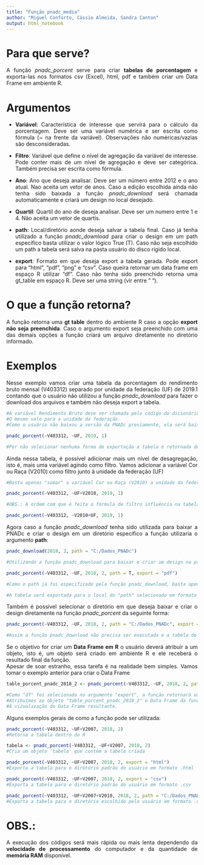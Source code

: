 ```yaml
---
title: "Função pnadc_media"
author: "Miguel Conforto, Cássio Almeida, Sandra Canton"
output: html_notebook
---
```


# Para que serve?
<div style="text-align: justify">
A função _pnadc_porcent_ serve para criar **tabelas de porcentagem** e exporta-las nos formatos csv (Excel), html, pdf e também criar um Data Frame em ambiente R.

# Argumentos
<div style="text-align: justify">
* **Variável**:
Característica de interesse que servirá para o cálculo da porcentagem. Deve ser uma variável numérica e ser escrita como fórmula (~ na frente da variável). Observações não numéricas/vazias são desconsideradas.

* **Filtro**:
Variável que define o nível de agregação da variável de interesse. Pode conter mais de um nível de agregação e deve ser categórica. Também precisa ser escrita como fórmula.

* **Ano**:
Ano que deseja analisar. Deve ser um número entre 2012 e o ano atual. Nao aceita um vetor de anos. Caso a edição escolhida ainda não tenha sido baixada a função _pnadc_download_ será chamada automaticamente e criará um design no local desejado.

* **Quartil**:
Quartil do ano de deseja analisar. Deve ser um numero entre 1 e 4. Não aceita um vetor de quartis.

* **path**:
Local/diretório aonde deseja salvar a tabela final. Caso já tenha utilizado a função _pnadc_download_ para criar o design em um path específico basta utilizar o valor lógico True (T). Caso não seja escolhido um path a tabela será salva na pasta usuário do disco rígido local.

* **export**:
Formato em que deseja export a tabela gerada. Pode export para "html", "pdf", "png" e "csv". Caso queira retornar um data frame em espaço R utilizar "df". Caso não tenha sido preenchido retorna uma gt_table em espaço R. Deve ser uma string (vir entre " ").

# O que a função retorna?
<div style="text-align: justify">
A função retorna uma **gt table** dentro do ambiente R caso a opção **export não seja preenchida**. Caso o argumento export seja preenchido com uma das demais opções a função criará um arquivo diretamente no diretório informado.

# Exemplos
<div style="text-align: justify">
Nesse exemplo vamos criar uma tabela da porcentagem do rendimento bruto mensal (V403312) separado por unidade da federação (UF) de 2019.1 contando que o usuário não utilizou a função _pnadc_download_ para fazer o download dos arquivos e também não deseja export a tabela.

```r
#A variável Rendimento Bruto deve ser chamada pelo código do dicionário e vir antecedida por ~
#O mesmo vale para a unidade da federação.
#Como o usuário não baixou a versão da PNADc previamente, ela será baixada automaticamente ao executar o código e será salva no disco local.

pnadc_porcent(~V403312, ~UF, 2019, 1)

#Por não selecionar nenhuma forma de exportação a tabela é retornada dentro do R.
```

<div style="text-align: justify">
Ainda nessa tabela, é possível adicionar mais um nível de desagregação, isto é, mais uma variável agindo como filtro.
Vamos adicionar a variável Cor ou Raça (V2010) como filtro junto à unidade da federação (UF)

```r
#Basta apenas "somar" a variável Cor ou Raça (V2010) a unidade da federação (UF)

pnadc_porcent(~V403312, ~UF+V2010, 2019, 1)

#OBS.: A ordem com que é feita a fórmula de filtro influência na tabela final, ou seja, o filtro ~UF+V2010 é diferente do filtro ~V2010+UF
```

```r
pnadc_porcent(~V403312, ~V2010+UF, 2019, 1)
```


<div style="text-align: justify">
Agora caso a função _pnadc_download_ tenha sido utilizada para baixar a PNADc e criar o design em um diretório específico a função utilizaria o argumento **path**:

```r
pnadc_download(2018, 2, path = "C:/Dados_PNADc")

#Utilizando a função pnadc_download para baixar e criar um design na pasta "Dados_PNADc".

pnadc_porcent(~V403312, ~UF, 2018, 2, path = T, export = "pdf")

#Como o path já foi especificado pela função pnadc_download, basta apenas colocar o valor lógico True no argumento path da função pnadc_porcent.

#A tabela será exportada para o local do "path" selecionado em formato .pdf (os formatos .html, .png e .csv também são válidos).
```

<div style="text-align: justify">
Também é possível selecionar o diretório em que deseja baixar e criar o design diretamente na função _pnadc_porcent_ da seguinte forma:

```r
pnadc_porcent(~V403312, ~UF, 2018, 2, path = "C:/Dados_PNADc", export = "pdf")

#Assim a função pnadc_download não precisa ser executada e a tabela de porcentagem é criada dentro da pasta escolhida no formato .pdf junto com o design.
```

<div style="text-align: justify">
Se o objetivo for criar um **Data Frame em R** o usuário deverá atribuir a um objeto, isto é, um objeto será criado em ambiente R e ele receberá o resultado final da função.
<br/>Apesar de soar estranho, essa tarefa é na realidade bem simples. Vamos tomar o exemplo anterior para criar o Data Frame

```r
table_porcent_pnadc_2018_2 <- pnadc_porcent(~V403312, ~UF, 2018, 2, path = "C:/Dados_PNADc", export = "df")

#Como "df" foi selecionado no argumento "export", a função retornará um Data Frame.
#Atribuímos ao objeto "table_porcent_pnadc_2018_2" o Data Frame da função, dessa forma ele ficará salvo para poder ser utilizado posteriormente. View(table_porcent_pnadc_2018_2)
#A vizualização do Data Frame resultante.
```

<div style="text-align: justify">
Alguns exemplos gerais de como a função pode ser utilizada:

```r
pnadc_porcent(~V403312, ~UF+V2007, 2018, 2)
#Retorna a tabela dentro do R

tabela <- pnadc_porcent(~V403312, ~UF+V2007, 2018, 2)
#Cria um objeto 'tabela' que contém a tabela criada

pnadc_porcent(~V403312, ~UF+V2007, 2018, 2, export = "html")
#Exporta a tabela para o diretório padrão do usuário em formato .html

pnadc_porcent(~V403312, ~UF+V2007, 2018, 2, export = "csv")
#Exporta a tabela para o diretório padrão do usuário em formato .csv

pnadc_porcent(~V403312, ~UF+V2007+V2010, 2018, 2, path = "C:/Dados_PNADc",export = "csv")
#Exporta a tabela para o diretório escolhido pelo usuário em formato .csv
```

# OBS.:
<div style="text-align: justify">
A execução dos códigos será mais rápida ou mais lenta dependendo da **velocidade de processamento** do computador e da quantidade de **memória RAM** disponível.
